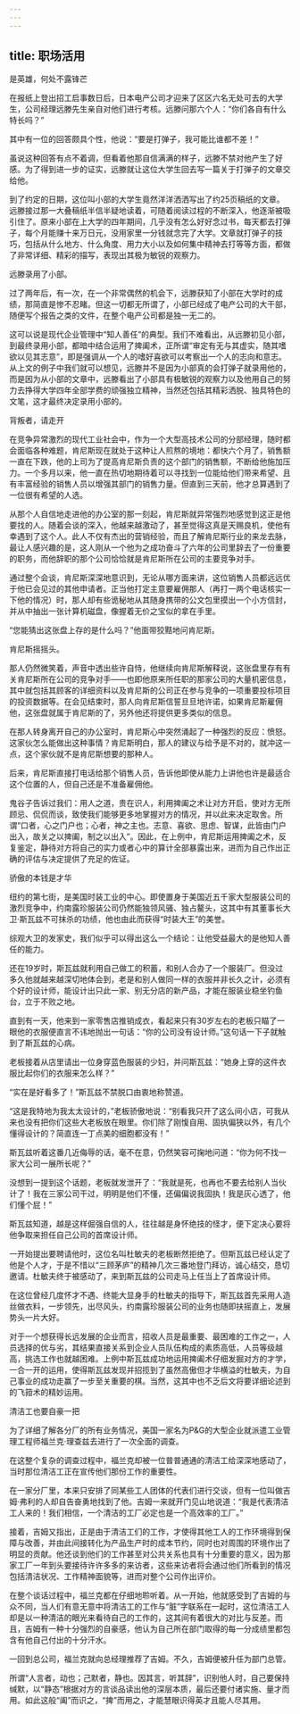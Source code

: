 ```yaml
---
---
---
```

title: 职场活用
---




是英雄，何处不露锋芒

在报纸上登出招工启事数日后，日本电产公司才迎来了区区六名无处可去的大学生，公司经理远滕先生亲自对他们进行考核。远滕问那六个人：“你们各自有什么特长吗？”

其中有一位的回答颇具个性，他说：“要是打弹子，我可能比谁都不差！”

虽说这种回答有点不着调，但看着他那自信满满的样子，远滕不禁对他产生了好感。为了得到进一步的证实，远滕就让这位大学生回去写一篇关于打弹子的文章交给他。

到了约定的日期，这位叫小部的大学生竟然洋洋洒洒写出了约25页稿纸的文章。远滕接过那一大叠稿纸半信半疑地读着，可随着阅读过程的不断深入，他逐渐被吸引住了。原来小部在上大学的四年期间，几乎没有怎么好好念过书，每天都去打弹子，每个月能赚十来万日元，没用家里一分钱就念完了大学。文章就打弹子的技巧，包括从什么地方、什么角度、用力大小以及如何集中精神去打等等方面，都做了非常详细、精彩的描写，表现出其极为敏锐的观察力。

远滕录用了小部。

过了两年后，有一次，在一个非常偶然的机会下，远滕获知了小部在大学时的成绩，那简直是惨不忍睹。但这一切都无所谓了，小部已经成了电产公司的大干部，随便写个报告之类的文件，在整个电产公司都是独一无二的。

这可以说是现代企业管理中“知人善任”的典型。我们不难看出，从远滕初见小部，到最终录用小部，都暗中结合运用了捭阖术，正所谓“审定有无与其虚实，随其嗜欲以见其志意”，即是强调从一个人的嗜好喜欲可以考察出一个人的志向和意志。从上文的例子中我们就可以想见，远滕并不是因为小部真的会打弹子就录用他的，而是因为从小部的文章中，远滕看出了小部具有极敏锐的观察力以及他用自己的努力去挣得大学四年全部学费的顽强独立精神，当然还包括其精彩洒脱、独具特色的文笔，这才最终决定录用小部的。


背叛者，请走开

在竞争异常激烈的现代工业社会中，作为一个大型高技术公司的分部经理，随时都会面临各种难题，肯尼斯现在就处于这种让人煎熬的境地：都快六个月了，销售额一直在下跌，他的上司为了提高肯尼斯负责的这个部门的销售额，不断给他施加压力。一个多月以来，他一直在热切地期待着可以寻找到一位能给他们带来希望、且有丰富经验的销售人员以增强其部门的销售力量。但直到三天前，他才总算遇到了一位很有希望的人选。

从那个人自信地走进他的办公室的那一刻起，肯尼斯就异常强烈地感觉到这正是他要找的人。随着会谈的深入，他越来越激动了，甚至觉得这真是天赐良机，使他有幸遇到了这个人。此人不仅有杰出的营销经验，而且了解肯尼斯行业的来龙去脉，最让人感兴趣的是，这人刚从一个他为之成功奋斗了六年的公司里辞去了一份重要的职务，而他辞职的那个公司恰恰就是肯尼斯所在公司的主要竞争对手。

通过整个会谈，肯尼斯深深地意识到，无论从哪方面来讲，这位销售人员都远远优于他已会见过的其他申请者。正当他打定主意要雇佣那人（再打一两个电话核实一下他的情况）时，那人却有些诡秘地从其随身携带的公文包里摸出一个小方信封，并从中抽出一张计算机磁盘，像握着无价之宝似的拿在手里。

“您能猜出这张盘上存的是什么吗？”他面带狡黠地问肯尼斯。

肯尼斯摇摇头。

那人仍然微笑着，声音中透出些许自恃，他继续向肯尼斯解释说，这张盘里存有有关肯尼斯所在公司的竞争对手——也即他原来所任职的那家公司的大量机密信息，其中就包括其顾客的详细资料以及肯尼斯的公司正在参与竞争的一项重要投标项目的投资数据等。在会见结束时，那人向肯尼斯信誓旦旦地许诺，如果肯尼斯雇佣他，这张盘就属于肯尼斯的了，另外他还将提供更多类似的信息。

在那人转身离开自己的办公室时，肯尼斯心中突然涌起了一种强烈的反应：愤怒。这家伙怎么能做出这种事情？肯尼斯明白，那人的建议与给予是不对的，就冲这一点，这个家伙就不是肯尼斯想要的那种人。

后来，肯尼斯直接打电话给那个销售人员，告诉他即使从能力上讲他也许是最适合这个位置的人，但自己还是不准备雇佣他。

鬼谷子告诉过我们：用人之道，贵在识人，利用捭阖之术让对方开启，使对方无所顾忌、侃侃而谈，致使我们能够更多地掌握对方的情况，并以此来决定取舍。所谓“口者，心之门户也；心者，神之主也。志意、喜欲、思虑、智谋，此皆由门户出入，故关之以捭阖，制之以出入”。因此，在上例中，肯尼斯运用捭阖之术，反复鉴定，静待对方将自己的实力或者心中的算计全部暴露出来，进而为自己作出正确的评估与决定提供了充足的佐证。


骄傲的本钱是才华

纽约的第七街，是美国时装工业的中心。即使置身于美国近五千家大型服装公司的激烈竞争中，约南露珍服装公司仍然能独领风骚、独占鳌头，这其中有其董事长大卫·斯瓦兹不可抹杀的功绩，他也由此而获得“时装大王”的美誉。

综观大卫的发家史，我们似乎可以得出这么一个结论：让他受益最大的是他知人善任的能力。

还在19岁时，斯瓦兹就利用自己做工的积蓄，和别人合办了一个服装厂。但没过多久他就越来越深切地体会到，老是和别人做同一样的衣服并非长久之计，必须有个好的设计师，能设计出只此一家、别无分店的新产品，才能在服装业稳坐钓鱼台，立于不败之地。

直到有一天，他来到一家零售店推销成衣，看起来只有30岁左右的老板只瞄了一眼他的衣服便直言不讳地抛出一句话：“你的公司没有设计师。”这句话一下子就触到了斯瓦兹的心病。

老板接着从店里请出一位身穿蓝色服装的少妇，并问斯瓦兹：“她身上穿的这件衣服比起你们的衣服来怎么样？”

“实在是好看多了！”斯瓦兹不禁脱口由衷地称赞道。

“这是我特地为我太太设计的，”老板骄傲地说：“别看我只开了这么间小店，可我从来也没有把你们这些大老板放在眼里。你们除了刚愎自用、固执偏狭以外，有几个懂得设计的？简直连一丁点美的细胞都没有！”

斯瓦兹听着这番几近侮辱的话，毫不在意，仍然笑容可掬地问道：“你为何不找一家大公司一展所长呢？”

没想到一提到这个话题，老板就发泄开了：“我就是死，也再也不要去给别人当伙计了！我在三家公司干过，明明是他们不懂，还偏偏说我固执！我是灰心透了，他们懂个屁！”

斯瓦兹知道，越是这样倔强自信的人，往往越是身怀绝技的怪才，便下定决心要将他争取来担任自己公司的首席设计师。

一开始提出要聘请他时，这位名叫杜敏夫的老板断然拒绝了。但斯瓦兹已经认定了他是个人才，于是不惜以“三顾茅庐”的精神几次三番地登门拜访，诚心结交，恳切邀请。杜敏夫终于被感动了，来到斯瓦兹的公司走马上任当上了首席设计师。

在这位曾经几度怀才不遇、终能大显身手的杜敏夫的指导下，斯瓦兹首先采用人造丝做衣料，一步领先，出尽风头，约南露珍服装公司的业务也随即扶摇直上，发展势头一片大好。

对于一个想获得长远发展的企业而言，招收人员是最重要、最困难的工作之一，人员选择的优与劣，其结果直接关系到企业人员队伍构成的素质高低，人员等级越高，挑选工作也就越困难。上例中斯瓦兹成功地运用捭阖术仔细发掘对方的才学，一合一开的运用，使得斯瓦兹发现并招揽到了虽然高傲但才华横溢的杜敏夫，为自己事业的成功走赢了一步至关重要的棋。当然，这其中也不乏后文将要详细论述到的飞箝术的精妙运用。


清洁工也要自豪一把

为了详细了解各分厂的所有业务情况，美国一家名为P&G的大型企业就派遣工业管理工程师福兰克·理查兹去进行了一次全面的调查。

在这整个复杂的调查过程中，福兰克却被一位普普通通的清洁工给深深地感动了，当时那位清洁工正在宣传他们那份工作的重要性。

在一家分厂里，本来只安排了同某些工人团体的代表们进行交谈，但有一位叫做吉姆·弗利的人却自告奋勇地找到了他。吉姆一来就开门见山地说道：“我是代表清洁工人来的！我们相信，一个清洁的工厂必定也是一个高效率的工厂。”

接着，吉姆又指出，正是由于清洁工们的工作，才使得其他工人的工作环境得到保障与改善，并由此间接转化为产品生产时的成本节约，同时也对周围的环境作出了明显的贡献。他还谈到他们的工作甚至对公共关系也具有十分重要的意义，因为那家工厂一年到头要接待许许多多的来访者，这些来访者将会通过他们所看到的情况包括清洁状况、工作精神面貌等，进而对整个公司作出评价。

在整个谈话过程中，福兰克都在仔细地聆听着。从一开始，他就感受到了吉姆的与众不同，当人们有意无意中将清洁工的工作与“脏”字联系在一起时，这位清洁工人却是以一种清洁的眼光来看待自己的工作的，这其间有着很大的对比与反差。而且，吉姆有一种十分强烈的自豪感，他认为自己所在部门取得的每一分成绩里都包含有他自己付出的十分汗水。

一回到总公司，福兰克就向总经理推荐了吉姆。不久，吉姆便被升任为部门总管。

所谓“人言者，动也；己默者，静也。因其言，听其辞”，识别他人时，自己要保持缄默，以“静态”根据对方的言谈品读出他的深层本质，最后还要付诸实施、量才而用。如此这般“阖”而识之，“捭”而用之，才能慧眼识得英才且能人尽其用。